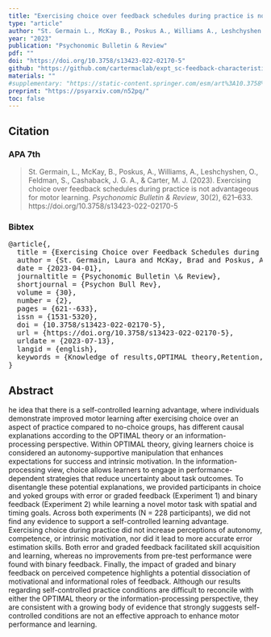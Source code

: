 ```yaml
---
title: "Exercising choice over feedback schedules during practice is not advantageous for motor learning"
type: "article"
author: "St. Germain L., McKay B., Poskus A., Williams A., Leshchyshen O., Feldman S., Cashaback JGA., & Carter MJ."
year: "2023"
publication: "Psychonomic Bulletin & Review"
pdf: ""
doi: "https://doi.org/10.3758/s13423-022-02170-5"
github: "https://github.com/cartermaclab/expt_sc-feedback-characteristics"
materials: ""
#supplementary: "https://static-content.springer.com/esm/art%3A10.3758%2Fs13423-022-02170-5/MediaObjects/13423_2022_2170_MOESM1_ESM.pdf"
preprint: "https://psyarxiv.com/n52pq/"
toc: false
---
```


## Citation

### APA 7th

> St. Germain, L., McKay, B., Poskus, A., Williams, A., Leshchyshen, O., Feldman, S., Cashaback, J. G. A., & Carter, M. J. (2023). Exercising choice over feedback schedules during practice is not advantageous for motor learning. *Psychonomic Bulletin & Review*, 30(2), 621–633. https://doi.org/10.3758/s13423-022-02170-5

### Bibtex

<pre>
@article{,
  title = {Exercising Choice over Feedback Schedules during Practice Is Not Advantageous for Motor Learning},
  author = {St. Germain, Laura and McKay, Brad and Poskus, Andrew and Williams, Allison and Leshchyshen, Olena and Feldman, Sherry and Cashaback, Joshua G. A. and Carter, Michael J.},
  date = {2023-04-01},
  journaltitle = {Psychonomic Bulletin \& Review},
  shortjournal = {Psychon Bull Rev},
  volume = {30},
  number = {2},
  pages = {621--633},
  issn = {1531-5320},
  doi = {10.3758/s13423-022-02170-5},
  url = {https://doi.org/10.3758/s13423-022-02170-5},
  urldate = {2023-07-13},
  langid = {english},
  keywords = {Knowledge of results,OPTIMAL theory,Retention,Self-controlled}
}
</pre>

## Abstract

he idea that there is a self-controlled learning advantage, where individuals demonstrate improved motor learning after exercising choice over an aspect of practice compared to no-choice groups, has different causal explanations according to the OPTIMAL theory or an information-processing perspective. Within OPTIMAL theory, giving learners choice is considered an autonomy-supportive manipulation that enhances expectations for success and intrinsic motivation. In the information-processing view, choice allows learners to engage in performance-dependent strategies that reduce uncertainty about task outcomes. To disentangle these potential explanations, we provided participants in choice and yoked groups with error or graded feedback (Experiment 1) and binary feedback (Experiment 2) while learning a novel motor task with spatial and timing goals. Across both experiments (N = 228 participants), we did not find any evidence to support a self-controlled learning advantage. Exercising choice during practice did not increase perceptions of autonomy, competence, or intrinsic motivation, nor did it lead to more accurate error estimation skills. Both error and graded feedback facilitated skill acquisition and learning, whereas no improvements from pre-test performance were found with binary feedback. Finally, the impact of graded and binary feedback on perceived competence highlights a potential dissociation of motivational and informational roles of feedback. Although our results regarding self-controlled practice conditions are difficult to reconcile with either the OPTIMAL theory or the information-processing perspective, they are consistent with a growing body of evidence that strongly suggests self-controlled conditions are not an effective approach to enhance motor performance and learning.
